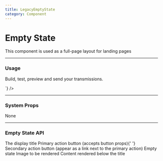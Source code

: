 ```yaml
---
title: LegacyEmptyState
category: Component
---
```



# Empty State

This component is used as a full-page layout for landing pages

---

### Usage

<LiveCode>
  <LiveCode.Content
    title="Without an image"
    code={`
      <EmptyState.LEGACY
        title="Manage your email templates"
        primaryAction={{
          content: 'Create Template'
        }}
        secondaryAction={{ content: 'Learn More'}}
      >
        <p>Build, test, preview and send your transmissions.</p>
      </EmptyState.LEGACY>
    `}
  />
</LiveCode>

---

### System Props

None

---

### Empty State API

<Prop name="title" type="string">
  The display title
</Prop>
<Prop name="primaryAction" type="object">
  Primary action button (accepts button props){' '}
</Prop>
<Prop name="secondaryAction" type="object">
  Secondary action button (appear as a link next to the primary action)
</Prop>
<Prop name="image" type="function | element">
  Empty state Image to be rendered
</Prop>
<Prop name="children" type="React node">
  Content rendered below the title
</Prop>
